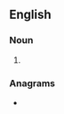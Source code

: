 ==English==

===Noun===
{{head|en|noun form}}

# {{plural of|untruth|lang=en}}

===Anagrams===
* {{anagrams|en|a=hnrsttuu|unthrust}}